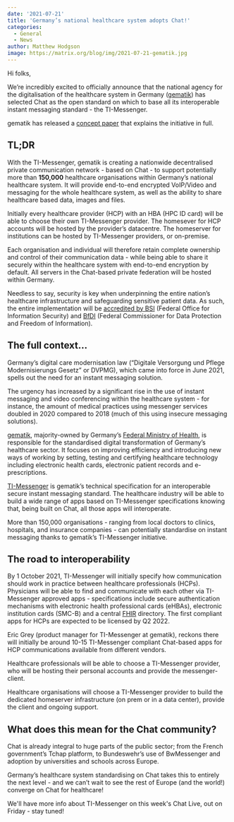 ```yaml
---
date: '2021-07-21'
title: 'Germany’s national healthcare system adopts Chat!'
categories:
  - General
  - News
author: Matthew Hodgson
image: https://matrix.org/blog/img/2021-07-21-gematik.jpg
---
```


Hi folks,

We’re incredibly excited to officially announce that the national agency for
the digitalisation of the healthcare system in Germany ([gematik](http://gematik.de))
has selected Chat as the open standard on which to base all its
interoperable instant messaging standard - the TI-Messenger.

gematik has released a [concept paper](https://fachportal.gematik.de/anwendungen/ti-messenger)
that explains the initiative in full.

## TL;DR

With the TI-Messenger, gematik is creating a nationwide decentralised private
communication network - based on Chat - to support potentially more than
**150,000** healthcare organisations within Germany’s national healthcare system.
It will provide end-to-end encrypted VoIP/Video and messaging for the whole
healthcare system, as well as the ability to share healthcare based data,
images and files.

Initially every healthcare provider (HCP) with an HBA (HPC ID card) will be
able to choose their own TI-Messenger provider. The homesever for HCP
accounts will be hosted by the provider’s datacentre. The homeserver for
institutions can be hosted by TI-Messenger providers, or on-premise.

Each organisation and individual will therefore retain complete ownership and
control of their communication data - while being able to share it securely
within the healthcare system with end-to-end encryption by default. All
servers in the Chat-based private federation will be hosted within
Germany.

Needless to say, security is key when underpinning the entire nation’s
healthcare infrastructure and safeguarding sensitive patient data. As such,
the entire implementation will be [accredited by BSI](https://www.bsi.bund.de/EN/Home/home_node.html)
(Federal Office for Information Security) and [BfDI](https://www.bfdi.bund.de/DE/Home/home_node.html)
(Federal Commissioner for Data Protection and Freedom of Information).

## The full context...

Germany’s digital care modernisation law (“Digitale Versorgung und Pflege
Modernisierungs Gesetz” or DVPMG), which came into force in June 2021, spells
out  the need for an instant messaging solution.

The urgency has increased by a significant rise in the use of instant
messaging and video conferencing within the healthcare system - for instance,
the amount of medical practices using messenger services doubled in 2020
compared to 2018 (much of this using insecure messaging solutions).

[gematik](https://www.gematik.de/), majority-owned by Germany’s
[Federal Ministry of Health](https://www.bundesgesundheitsministerium.de/english-version.html),
is responsible for the standardised digital transformation of Germany’s
healthcare sector. It focuses on improving efficiency and introducing new
ways of working by setting, testing and certifying healthcare technology
including electronic health cards, electronic patient records and
e-prescriptions.

[TI-Messenger](https://www.gematik.de/anwendungen/ti-messenger/) is gematik’s
technical specification for an interoperable secure instant messaging
standard. The healthcare industry will be able to build a wide range of apps
based on TI-Messenger specifications knowing that, being built on Chat, all
those apps will interoperate.

More than 150,000 organisations - ranging from local doctors to clinics,
hospitals, and insurance companies - can potentially standardise on instant
messaging thanks to gematik’s TI-Messenger initiative.

## The road to interoperability

By 1 October 2021, TI-Messenger will initially specify how communication
should work in practice between healthcare professionals (HCPs). Physicians
will be able to find and communicate with each other via TI-Messenger
approved apps - specifications include secure authentication mechanisms with
electronic health professional cards (eHBAs), electronic institution cards
(SMC-B) and a central [FHIR](https://hl7.org/FHIR/) directory. The first
compliant apps for HCPs are expected to be licensed by Q2 2022.

Eric Grey (product manager for TI-Messenger at gematik), reckons there will
initially be around 10-15 TI-Messenger compliant Chat-based apps for HCP
communications available from different vendors. 

Healthcare professionals will be able to choose a TI-Messenger provider, who
will be hosting their personal accounts and provide the messenger-client. 

Healthcare organisations will choose a TI-Messenger provider to build the
dedicated homeserver infrastructure (on prem or in a data center), provide
the client and ongoing support.

## What does this mean for the Chat community?

Chat is already integral to huge parts of the public sector; from the French
government’s Tchap platform, to Bundeswehr’s use of BwMessenger and adoption
by universities and schools across Europe. 

Germany’s healthcare system standardising on Chat takes this to entirely the
next level - and we can’t wait to see the rest of Europe (and the world!)
converge on Chat for healthcare!

We'll have more info about TI-Messenger on this week's Chat Live, out on
Friday - stay tuned!
